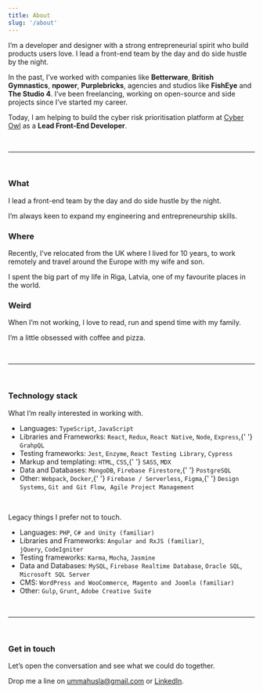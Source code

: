 ---
title: About
slug: '/about'
---

I’m a developer and designer with a strong entrepreneurial spirit who build products users love. I lead a front-end team by the day and do side hustle by the night.

In the past, I’ve worked with companies like <strong>Betterware</strong>, <strong>British Gymnastics</strong>, <strong>npower</strong>, <strong>Purplebricks</strong>, agencies and studios like <strong>FishEye</strong> and <strong>The Studio 4</strong>. I’ve been freelancing, working on open-source and side projects since I’ve started my career.

Today, I am helping to build the cyber risk prioritisation platform at <a href="https://www.cyberowl.io/">Cyber Owl</a> as a <strong>Lead Front-End Developer</strong>.

<br />

---

<br />

### What

I lead a front-end team by the day and do side hustle by the night.

I’m always keen to expand my engineering and entrepreneurship skills.

### Where

Recently, I've relocated from the UK where I lived for 10 years, to work remotely and travel around the Europe with my wife and son.

I spent the big part of my life in Riga, Latvia, one of my favourite places in the world.

### Weird

When I’m not working, I love to read, run and spend time with my family.

I’m a little obsessed with coffee and pizza.

<br />

---

<br />

### Technology stack

What I’m really interested in working with.

<ul>
  <li>
    Languages: <code>TypeScript</code>, <code>JavaScript</code>
  </li>
  <li>
    Libraries and Frameworks: <code>React</code>, <code>Redux</code>,
    <code>React Native</code>, <code>Node</code>, <code>Express</code>,{' '}
    <code>GrahpQL</code>
  </li>
  <li>
    Testing frameworks: <code>Jest</code>, <code>Enzyme</code>,
    <code>React Testing Library</code>, <code>Cypress</code>
  </li>
  <li>
    Markup and templating: <code>HTML</code>, <code>CSS</code>,{' '}
    <code>SASS</code>, <code>MDX</code>
  </li>
  <li>
    Data and Databases: <code>MongoDB</code>, <code>Firebase Firestore</code>,{' '}
    <code>PostgreSQL</code> 
  </li>
  <li>
    Other: <code>Webpack</code>, <code>Docker</code>,{' '}
    <code>Firebase / Serverless</code>, <code>Figma</code>,{' '}
    <code>Design Systems</code>, <code>Git and Git Flow</code>, 
    <code>Agile Project Management</code>
  </li>
</ul>

<br />

Legacy things I prefer not to touch.

<ul>
  <li>
    Languages: <code>PHP</code>, <code>C# and Unity (familiar)</code>
  </li>
  <li>
    Libraries and Frameworks: <code>Angular and RxJS (familiar)</code>, 
    <code>jQuery</code>, <code>CodeIgniter</code>
  </li>
  <li>
    Testing frameworks: <code>Karma</code>, <code>Mocha</code>,
    <code>Jasmine</code> 
  </li>
  <li>
    Data and Databases: <code>MySQL</code>,
    <code>Firebase Realtime Database</code>, <code>Oracle SQL</code>, 
    <code>Microsoft SQL Server</code> 
  </li>
  <li>
    CMS: <code>WordPress and WooCommerce</code>, 
    <code>Magento and Joomla (familiar)</code>
  </li>
  <li>
    Other: <code>Gulp</code>, <code>Grunt</code>,
    <code>Adobe Creative Suite</code>
  </li>
</ul>

<br />

---

<br />

### Get in touch

Let’s open the conversation and see what we could do together.

Drop me a line on <a href="mailto:ummahusla@gmail.com" rel="noopener noreferrer" target="_blank">ummahusla@gmail.com</a> or <a href="https://www.linkedin.com/in/edvinsantonovs/" target="_blank">LinkedIn</a>.
